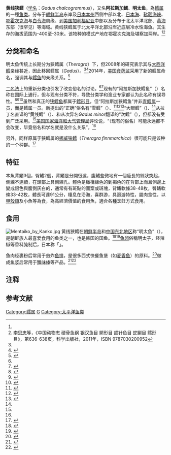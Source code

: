 {{noteTA|G1=Unit}}
{{expand English}}
{{Speciesbox
| image = Theragra chalcogramma.png
| image2 = Alaska Pollock (Gadus chalcogrammus) - GRB.jpg
| image_caption =
| genus = Gadus
| species = chalcogrammus
| authority = (Pallas, 1814)<ref name='id6756'>{{cite web| url =http://www.bioinfo.cn/db05/BjdwSpecies.php?action=view&id=6756| title =黄线狭鳕| work =《中国动物物种编目数据库》| publisher =中国科学院微生物研究所| author =中国科学院动物研究所| accessdate =2009-04-11| deadurl =yes| archiveurl =https://web.archive.org/web/20160305060039/http://www.bioinfo.cn/db05/BjdwSpecies.php?action=view&id=6756| archivedate =2016-03-05}}</ref>
| synonyms = {{Species list|Pollachius chalcogrammus|Pallas, 1814
|Theragra chalcogramma|Pallas, 1814
|Gadus periscopus|[[Edward_Drinker_Cope|Cope]], 1873
|Gadus minor|[[Ludwig_Heinrich_Philipp_Döderlein|Döderlein]], 1887
|Theragra fucensis|[[David_Starr_Jordan|Jordan]] & [[Charles_Henry_Gilbert|Gilbert]], 1893
|Theragra finnmarchica|[[Einar_Koefoed|Koefoed]], 1956}}
| synonyms_ref = <ref>{{cite web|url=https://www.uniprot.org/taxonomy/1042646|title=Taxonomy - Gadus chalcogrammus (Alaska pollock) (Theragra chalcogramma)|website=UniProt}}</ref>
}}

'''黄线狭鳕'''（[[学名|学名]]：''Gadus chalcogrammus''）{{efn|按照2008年的遗传学研究，此鱼已于2014年在FDA系统中被重划入鳕属，故可称“[[鳕鱼|鳕鱼]]”（cod）而非“[[狭鳕|狭鳕]]”（pollock）。但是俗名还未普遍改变。}}，又名'''阿拉斯加鱈'''、'''明太鱼'''，為[[鳕属|鳕属]]的一種[[鱼类|鱼类]]。分布于[[朝鲜半岛|朝鲜半岛]]东岸及[[日本|日本]][[本州|本州]]西侧中部以北、[[日本海|日本海]]、[[鞑靼海峡|鞑靼海峡]]、[[鄂霍次克海|鄂霍次克海]]与[[白令海|白令海]]周缘、到[[美国|美国]][[加利福尼亚|加利福尼亚]]中部以及分布于北太平洋北部、[[黄海|黄海]]东部（很罕见）等海域。黄线狭鳕属于北太平洋北部沿岸近底层冷水性海鱼。其生存的海拔范围为-400至-30米。该物种的模式产地在鄂霍次克海及堪察加两岸。<ref name='id6756'/><ref>[[李思忠_(鱼类学家)|李思忠]]等，《中国动物志 硬骨鱼纲 银汉鱼目 鳉形目 颌针鱼目 蛇鳚目 鳕形目》，第636-638页，科学出版社，2011年，ISBN 9787030200952</ref>

==分类和命名==
明太鱼传统上长期分为狭鳕属（''Theragra''）下，但2008年的研究表示其与[[大西洋鳕|大西洋鳕]]亲缘甚近，因此移回鳕属（''Gadus''）。<ref name="byrkjedal"/><ref>{{cite journal|last1=Carr|first1=Steven M.|last2=Marshall|first2=H. Dawn|year=2008|title=Phylogeographic analysis of complete mtDNA genomes from walleye pollock (Gadus chalcogrammus Pallas, 1811) shows an ancient origin of genetic biodiversity|journal=Mitochondrial DNA|doi=10.1080/19401730802570942|volume=19|issue=6|pages=490–496|pmid=19489135|s2cid=11001548}}</ref>2014年，[[美国食药监|美国食药监]]采用了新的鳕属命名，强调其与[[鳕鱼|鳕鱼]]的亲缘关系。<ref name="namechange">{{cite web|website=Seafood News|first=John|last=Sackton|date=4 March 2014|url=https://www.seafoodnews.com/Story/966528/FDA-Changes-Scientific-Name-of-Walleye-Pollock-but-Has-Not-Ruled-on-Market-Name-Change-to-Pollock|title=FDA Changes Scientific Name of Walleye Pollock, but Has Not Ruled on Market Name Change to 'Pollock'}}</ref>

[[二名法|二名法]]上的重新分类也引发了改变俗名的讨论。<ref name="namechange"/><ref name="noaa-name">{{cite web|publisher=[[National_Oceanic_and_Atmospheric_Administration|National Oceanic and Atmospheric Administration]]|url=https://www.fishwatch.gov/featured-articles/pollock-is-pollock|title=Pollock is Pollock|website=FishWatch}}</ref>现有的“阿拉斯加狭鳕鱼”（{{lang|en|Alaska pollock}}）名称在国际上通行，但与现有分类不符，导致分类学和渔业专家都认为此名称有误导性。<ref>{{cite web|first=Øystein|last=Valanes|url=http://fish.gov.ru/files/documents/press-centr/vystavki/mrf2017/p_5-3.pdf|title=Alaska pollock versus cod. An outline of the genus Gadus and possible consequences for the market|publisher=Norwegian Seafood Council}}</ref><ref>{{cite web|website=SavingSeafood.com|date=21 January 2014|url=https://www.savingseafood.org/science/noaa-says-alaska-pollock-now-a-cod-name-officially-changed-from-theragra-spp-to-gadus/|title=NOAA says Alaska pollock now a cod – name officially changed from Theragra spp. to Gadus}}</ref><ref>{{cite web|website=SeafoodSource.com|date=4 March 2015|url=https://www.seafoodsource.com/news/supply-trade/fda-changes-cod-listing-still-calls-it-alaska-pollock|title=FDA changes cod listing, still calls it Alaska pollock}}</ref>虽然和真正的[[狭鳕鱼|狭鳕鱼]]都属于[[鳕形目|鳕形目]]，但“阿拉斯加狭鳕鱼”并非[[青鳕属|青鳕属]]一员，而是鳕属一员。新提出的“正确”俗名有“雪鳕”（{{lang|en|snow cod}}）、<ref>{{cite web|url=http://www.alaskaseafood.org/retailers/practices/pages/buyerguide-whitefish/index.html|website=Alaska Seafood Marketing Institute|title=Whitefish Buyers Guide|year=2005|url-status=dead|archive-url=https://web.archive.org/web/20060926232617/http://www.alaskaseafood.org/retailers/practices/pages/buyerguide-whitefish/index.html|archive-date=26 September 2006}}</ref><ref name="seafood-handbook">{{cite web|website=SeafoodSource.com|date=23 January 2014|url=https://www.seafoodsource.com/seafood-handbook/finfish/pollock-alaska|title=Alaska pollock}}</ref><ref>{{cite book|last=Doré|first=Ian|year=1991|url=https://books.google.com/books?id=5lLUBwAAQBAJ|title=The New Fresh Seafood Buyer's Guide: A manual for distributors, restaurants, and retailers|page=126|publisher=Springer Science+Business Media|doi=10.1007/978-1-4757-5990-7|isbn=978-1-4757-5990-7}}</ref>“大眼鳕”（{{lang|en|bigeye cod}})、<ref name="seafood-handbook"/>从拉丁名直译的“黄线鳕”（{{lang|en|copperline cod}}）、和从次异名''Gadus minor''翻译的“次鳕”（{{lang|en|lesser cod}}），但都没有受到广泛采用。<ref name="noaa-name"/>[[美国国家海洋和大气管理局|美国国家海洋和大气管理局]]评论说，“（现有的俗名）可能永远都不会改变，毕竟俗名和学名就是没什么关系”。<ref name="noaa-name"/>

另外，同样原属于狭鳕属的[[挪威狭鳕|挪威狭鳕]]（''Theragra finnmarchica''）很可能只是该种的一个种群。<ref name=byrkjedal>{{Cite journal|doi=10.1111/j.1095-8649.2008.01958.x|issn=1095-8649|volume=73|issue=5|pages=1183–1200|last1=Byrkjedal|first1=I.|last2=Rees|first2=D. J.|last3=Christiansen|first3=Jørgen S.|author4=Svein-Erik Fevolden|title=The taxonomic status of Theragra finnmarchica Koefoed, 1956 (Teleostei: Gadidae): perspectives from morphological and molecular data|journal=Journal of Fish Biology|date=2008-10-01}}</ref>

==特征==
本魚背鰭3個，臀鰭2個，背鰭是分開很遠，腹鰭些微地有一個瘦長的絲狀突起，側線不連續，在頭部上具側線孔。體色是橄欖綠色的到褐色的在背部上而且側邊上變成銀色與腹側灰白的，通常有有斑點的圖案或斑塊，背鰭軟條38-48枚，臀鰭軟條33-42枚，體長可達91公分，棲息在沿海，喜群游，具迴游特性，屬肉食性，以[[甲殼類|甲殼類]]及小魚等為食，為高經濟價值的食用魚，適合各種烹飪方式食用。

==食用==
[[File:Mentaiko_by_Kanko.jpg|thumb]]
黄线狭鳕在[[朝鮮_(地區)|朝鲜半岛]]和[[中国东北地区|中国东北地区]]称“明太鱼”（{{lang-ko|명태어}}），是朝鲜族人最喜爱食用的鱼类之一，也是韩国的国鱼。<ref>{{Cite news|url=http://www.yonhapnews.co.kr/bulletin/2016/10/10/0200000000AKR20161010084800030.HTML|title=국민생선 명태가 돌아온다…세계최초 '완전양식' 성공|last=정|first=빛나|date=11 October 2016|newspaper=[[Yonhap|Yonhap]]|language=ko|trans-title=Return of the national fish: the first success in the world in completely controlled culture of Alaska pollock|access-date=10 January 2017}}</ref><ref name=Bridgenews>{{Cite news|url=http://www.viva100.com/main/view.php?key=20170105010001584|title=동태·북어·노가리, 겨울엔 황태·코다리로… '국민생선' 제철만났네|last=박|first=효주|date=6 January 2017|newspaper=Bridgenews|language=ko|trans-title=Dongtae, bugeo, and nogari; as hwangtae and kodari in winter... the 'national fish' is in season|access-date=7 January 2016}}</ref>[[鱼卵|鱼卵]]俗稱明太子，经辣椒等香料腌制后，日本称「{{tsl|ja|辛子明太子}}」。

鱼肉经裹粉后常用于煎炸[[鱼排|鱼排]]，是很多西式快餐鱼堡（如[[麦香鱼|麦香鱼]]）的原料。<ref>{{Cite web |title=Sustainability |url=https://www.alaskapollock.org/fish/sustainability |access-date=2022-05-18 |website=www.alaskapollock.org |language=en}}</ref>做成[[鱼浆|鱼浆]]后常用于[[蟹味棒|蟹味棒]]等产品。<ref name=":1">{{Cite report |last1=Zhang |first1=Xinyue |last2=Kotin |first2=Adam| last3=Zgola |first3=Melissa |date=July 2021 |title=Life Cycle Assessment of Wild Alaska Pollock Final ISO LCA Report |url=https://www.alaskapollock.org/media/2246/final-report.pdf |publisher=Quantis |pages=42–52}}</ref><ref>{{Cite web |title=Surimi Seafood |url=https://www.alaskapollock.org/surimi-seafood |access-date=2022-05-05 |website=www.alaskapollock.org |language=en}}</ref>

== 注释 ==
{{clear|left}}
{{notelist}}

== 参考文献 ==
{{reflist|35em}}

{{Wikispecies|Theragra chalcogramma}}
{{Authority control}}
{{捕捞渔业及水产养殖}}
{{Taxonbar|from=Q846231}}

[[Category:鳕属|Category:鳕属]]
[[Category:1814年描述的鱼类|G]]
[[Category:太平洋鱼类|Category:太平洋鱼类]]